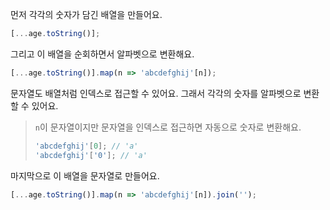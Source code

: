 먼저 각각의 숫자가 담긴 배열을 만들어요.

```js
[...age.toString()];
```

그리고 이 배열을 순회하면서 알파벳으로 변환해요.

```js
[...age.toString()].map(n => 'abcdefghij'[n]);
```

문자열도 배열처럼 인덱스로 접근할 수 있어요. 그래서 각각의 숫자를 알파벳으로 변환할 수 있어요.

> `n`이 문자열이지만 문자열을 인덱스로 접근하면 자동으로 숫자로 변환해요.
>
> ```js
> 'abcdefghij'[0]; // 'a'
> 'abcdefghij'['0']; // 'a'
> ```

마지막으로 이 배열을 문자열로 만들어요.

```js
[...age.toString()].map(n => 'abcdefghij'[n]).join('');
```
